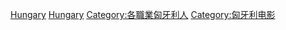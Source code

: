 {{Commons cat|Actors from Hungary}}

[[Category:各國演員|Hungary]]
[[Category:歐洲演員|Hungary]]
[[Category:各職業匈牙利人|Category:各職業匈牙利人]]
[[Category:匈牙利电影|Category:匈牙利电影]]